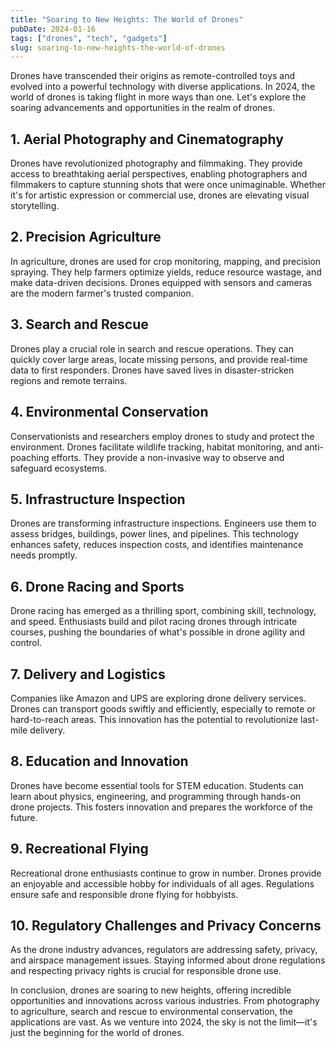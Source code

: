 ---
title: "Soaring to New Heights: The World of Drones"
pubDate: 2024-01-16
tags: ["drones", "tech", "gadgets"]
slug: soaring-to-new-heights-the-world-of-drones
---

Drones have transcended their origins as remote-controlled toys and evolved into a powerful technology with diverse applications. In 2024, the world of drones is taking flight in more ways than one. Let's explore the soaring advancements and opportunities in the realm of drones.

## **1. Aerial Photography and Cinematography**

Drones have revolutionized photography and filmmaking. They provide access to breathtaking aerial perspectives, enabling photographers and filmmakers to capture stunning shots that were once unimaginable. Whether it's for artistic expression or commercial use, drones are elevating visual storytelling.

## **2. Precision Agriculture**

In agriculture, drones are used for crop monitoring, mapping, and precision spraying. They help farmers optimize yields, reduce resource wastage, and make data-driven decisions. Drones equipped with sensors and cameras are the modern farmer's trusted companion.

## **3. Search and Rescue**

Drones play a crucial role in search and rescue operations. They can quickly cover large areas, locate missing persons, and provide real-time data to first responders. Drones have saved lives in disaster-stricken regions and remote terrains.

## **4. Environmental Conservation**

Conservationists and researchers employ drones to study and protect the environment. Drones facilitate wildlife tracking, habitat monitoring, and anti-poaching efforts. They provide a non-invasive way to observe and safeguard ecosystems.

## **5. Infrastructure Inspection**

Drones are transforming infrastructure inspections. Engineers use them to assess bridges, buildings, power lines, and pipelines. This technology enhances safety, reduces inspection costs, and identifies maintenance needs promptly.

## **6. Drone Racing and Sports**

Drone racing has emerged as a thrilling sport, combining skill, technology, and speed. Enthusiasts build and pilot racing drones through intricate courses, pushing the boundaries of what's possible in drone agility and control.

## **7. Delivery and Logistics**

Companies like Amazon and UPS are exploring drone delivery services. Drones can transport goods swiftly and efficiently, especially to remote or hard-to-reach areas. This innovation has the potential to revolutionize last-mile delivery.

## **8. Education and Innovation**

Drones have become essential tools for STEM education. Students can learn about physics, engineering, and programming through hands-on drone projects. This fosters innovation and prepares the workforce of the future.

## **9. Recreational Flying**

Recreational drone enthusiasts continue to grow in number. Drones provide an enjoyable and accessible hobby for individuals of all ages. Regulations ensure safe and responsible drone flying for hobbyists.

## **10. Regulatory Challenges and Privacy Concerns**

As the drone industry advances, regulators are addressing safety, privacy, and airspace management issues. Staying informed about drone regulations and respecting privacy rights is crucial for responsible drone use.

In conclusion, drones are soaring to new heights, offering incredible opportunities and innovations across various industries. From photography to agriculture, search and rescue to environmental conservation, the applications are vast. As we venture into 2024, the sky is not the limit—it's just the beginning for the world of drones.
